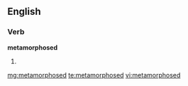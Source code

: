 ==English==

===Verb===
'''metamorphosed'''

# {{past of|[[metamorphose]]}}

[[mg:metamorphosed]]
[[te:metamorphosed]]
[[vi:metamorphosed]]